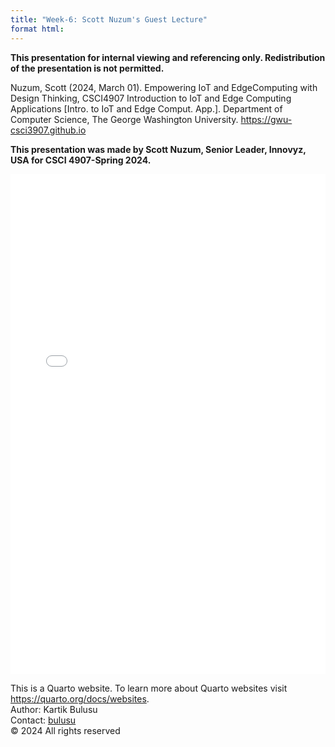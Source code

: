 ```yaml
---
title: "Week-6: Scott Nuzum's Guest Lecture"
format html:
---
```

**This presentation for internal viewing and referencing only. Redistribution of the presentation is not permitted.**

Nuzum, Scott (2024, March 01). Empowering IoT and EdgeComputing with Design Thinking, CSCI4907 Introduction to IoT and Edge Computing Applications [Intro. to IoT and Edge Comput. App.]. Department of Computer Science, The George Washington University. [https://gwu-csci3907.github.io](https://gwu-csci3907.github.io)

::: {.callout-note appearance="simple"}
**This presentation was made by Scott Nuzum, Senior Leader, Innovyz, USA for CSCI 4907-Spring 2024.**
:::
![](Notes/Design_Thinking_GWU_Presentation_03012024.pdf){width="100%" height="800px"}

<footer>
  <p>This is a Quarto website. To learn more about Quarto websites visit <https://quarto.org/docs/websites>.<br>
  Author: Kartik Bulusu<br>
  Contact: <a href="mailto:bulusu@gwu.edu">bulusu</a><br>
  &copy; 2024 All rights reserved</p>
</footer>

